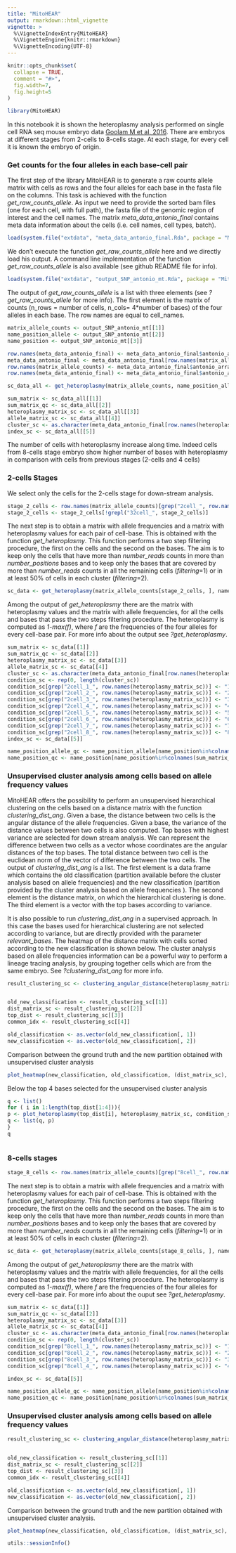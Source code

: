 ```yaml
---
title: "MitoHEAR"
output: rmarkdown::html_vignette
vignette: >
  %\VignetteIndexEntry{MitoHEAR}
  %\VignetteEngine{knitr::rmarkdown}
  %\VignetteEncoding{UTF-8}
---
```


```r
knitr::opts_chunk$set(
  collapse = TRUE,
  comment = "#>",
  fig.width=7, 
  fig.height=5
)


```

```r
library(MitoHEAR)
```

In this notebook it is shown the heteroplasmy analysis performed on single cell RNA seq mouse embryo data [Goolam M et al, 2016](https://pubmed.ncbi.nlm.nih.gov/27015307/).
There are embryos at different stages from 2-cells to 8-cells stage. At each stage, for every cell it is known the embryo of origin.

### Get counts for the four alleles in each base-cell pair



The first step of the library MitoHEAR is to generate a raw counts allele matrix with cells as rows and the four alleles for each base in the fasta file on the columns.
This task is achieved with the function *get_raw_counts_allele*. As input we need to provide the sorted bam files (one for each cell, with full path), the fasta file of the genomic region of interest and the cell names.
The matrix *meta_data_antonio_final* contains meta data information about the cells (i.e. cell names, cell types, batch).




```r

load(system.file("extdata", "meta_data_antonio_final.Rda", package = "MitoHEAR"))
```

We don't execute the function *get_raw_counts_allele* here and  we directly load his output. 
A command line implementation of the function *get_raw_counts_allele* is also available (see github README file for info).

```r
load(system.file("extdata", "output_SNP_antonio_mt.Rda", package = "MitoHEAR"))

```

The output of *get_raw_counts_allele* is a list with three elements (see *?get_raw_counts_allele* for more info). The first element is the matrix of counts (n_rows = number of cells, n_cols= 4*number of bases) of the four alleles in each base. The row names are equal to cell_names.


```r
matrix_allele_counts <- output_SNP_antonio_mt[[1]]
name_position_allele <- output_SNP_antonio_mt[[2]]
name_position <- output_SNP_antonio_mt[[3]]

```

```r
row.names(meta_data_antonio_final) <- meta_data_antonio_final$antonio_array.Comment.ENA_RUN.
meta_data_antonio_final <- meta_data_antonio_final[row.names(matrix_allele_counts), ]
row.names(matrix_allele_counts) <- meta_data_antonio_final$antonio_array.Source.Name
row.names(meta_data_antonio_final) <- meta_data_antonio_final$antonio_array.Source.Name
```



```r
sc_data_all <- get_heteroplasmy(matrix_allele_counts, name_position_allele, name_position, 50, 2000, filtering = 1)
```

```r
sum_matrix <- sc_data_all[[1]]
sum_matrix_qc <- sc_data_all[[2]]
heteroplasmy_matrix_sc <- sc_data_all[[3]]
allele_matrix_sc <- sc_data_all[[4]]
cluster_sc <- as.character(meta_data_antonio_final[row.names(heteroplasmy_matrix_sc), ]$antonio_array.Characteristics.developmental.stage.)
index_sc <- sc_data_all[[5]]
```

The number of cells with heteroplasmy increase along time. Indeed cells from 8-cells stage embryo show higher number of bases with heteroplasmy in comparison with cells from previous stages (2-cells and 4 cells)






###  2-cells Stages

We select only the cells for the 2-cells stage for  down-stream analysis.

```r
stage_2_cells <- row.names(matrix_allele_counts)[grep("2cell_", row.names(matrix_allele_counts))]
stage_2_cells <- stage_2_cells[!grepl("32cell_", stage_2_cells)]
```

The next step is to obtain a matrix with allele frequencies and a matrix with heteroplasmy values for each pair of cell-base. This is obtained with the function *get_heteroplasmy*. 
This function performs a two step filtering procedure, the first on the cells and the second on the bases. The aim is to keep only the cells that have more than *number_reads* counts in more than *number_positions* bases and to keep only the bases that are covered by more than *number_reads* counts in all the remaining cells (*filtering*=1)  or in at least 50% of cells in each cluster (*filtering*=2).


```r

sc_data <- get_heteroplasmy(matrix_allele_counts[stage_2_cells, ], name_position_allele, name_position, 50, 2000, filtering = 1)

```

Among the output of *get_heteroplasmy* there are the matrix with heteroplasmy values and the matrix with allele frequencies, for all the cells and bases that pass the two steps filtering procedure. 
The heteroplasmy is computed as *1-max(f)*, where *f* are the frequencies of the four alleles for every cell-base pair.
For more info about the output see *?get_heteroplasmy*.


```r
sum_matrix <- sc_data[[1]]
sum_matrix_qc <- sc_data[[2]]
heteroplasmy_matrix_sc <- sc_data[[3]]
allele_matrix_sc <- sc_data[[4]]
cluster_sc <- as.character(meta_data_antonio_final[row.names(heteroplasmy_matrix_sc), ]$antonio_array.Characteristics.developmental.stage.)
condition_sc <- rep(0, length(cluster_sc))
condition_sc[grep("2cell_1_", row.names(heteroplasmy_matrix_sc))] <- "1"
condition_sc[grep("2cell_2_", row.names(heteroplasmy_matrix_sc))] <- "2"
condition_sc[grep("2cell_3_", row.names(heteroplasmy_matrix_sc))] <- "3"
condition_sc[grep("2cell_4_", row.names(heteroplasmy_matrix_sc))] <- "4"
condition_sc[grep("2cell_5_", row.names(heteroplasmy_matrix_sc))] <- "5"
condition_sc[grep("2cell_6_", row.names(heteroplasmy_matrix_sc))] <- "6"
condition_sc[grep("2cell_7_", row.names(heteroplasmy_matrix_sc))] <- "7"
condition_sc[grep("2cell_8_", row.names(heteroplasmy_matrix_sc))] <- "8"
index_sc <- sc_data[[5]]
```




```r

name_position_allele_qc <- name_position_allele[name_position%in%colnames(sum_matrix_qc)]
name_position_qc <- name_position[name_position%in%colnames(sum_matrix_qc)]

```



### Unsupervised cluster analysis among cells based on allele frequency values
MitoHEAR offers the possibility to perform an unsupervised hierarchical clustering on the cells based on a distance matrix with the function *clustering_dist_ang*. Given a base, the distance between two cells is the angular distance of the allele frequencies.
Given a base, the variance of the distance values between two cells is also computed.
Top bases with highest variance are selected for down stream analysis.
We can represent the difference between two cells as a vector whose coordinates are the angular distances of the top bases.
The total distance between two cell is the euclidean norm of the vector of difference between the two cells.
The output of *clustering_dist_ang* is a list. The first element is a data frame which contains the old classification (partition available before the cluster analysis based on allele frequencies) and the new classification (partition provided by the cluster analysis based on allele frequencies ). The second element is the distance matrix, on which the hierarchical clustering is done.
The third element is a vector with the top bases according to variance.

It is also possible to run *clustering_dist_ang* in a supervised approach. In this case the bases used for hierarchical clustering are not selected according to variance, but are directly provided with the parameter *relevant_bases*.
The heatmap of the distance matrix with cells sorted according to the new classification is shown below.
The cluster analysis based on allele frequencies information can be a powerful way to perform a lineage tracing analysis, by grouping together cells which are from the same embryo.
See *?clustering_dist_ang* for more info.




```r

result_clustering_sc <- clustering_angular_distance(heteroplasmy_matrix_sc, allele_matrix_sc, condition_sc, length(colnames(heteroplasmy_matrix_sc)), deepSplit_param = 0, minClusterSize_param = 2, 0.2, min_value = 0.001, index = index_sc, relevant_bases = NULL)


old_new_classification <- result_clustering_sc[[1]]
dist_matrix_sc <- result_clustering_sc[[2]]
top_dist <- result_clustering_sc[[3]]
common_idx <- result_clustering_sc[[4]]

old_classification <- as.vector(old_new_classification[, 1])
new_classification <- as.vector(old_new_classification[, 2])


```

Comparison between the ground truth and the new partition obtained with unsupervised cluster analysis
```r
plot_heatmap(new_classification, old_classification, (dist_matrix_sc), cluster_columns = F, cluster_rows = F, "Euclidean distance")

```


Below the top 4 bases selected for the unsupervised cluster analysis

```r
q <- list()
for ( i in 1:length(top_dist[1:4])){
p <- plot_heteroplasmy(top_dist[i], heteroplasmy_matrix_sc, condition_sc, index_sc)
q <- list(q, p)
}
q



```

### 8-cells stages

```r
stage_8_cells <- row.names(matrix_allele_counts)[grep("8cell_", row.names(matrix_allele_counts))]

```

The next step is to obtain a matrix with allele frequencies and a matrix with heteroplasmy values for each pair of cell-base. This is obtained with the function *get_heteroplasmy*. 
This function performs a two steps filtering procedure, the first on the cells and the second on the bases. The aim is to keep only the cells that have more than *number_reads* counts in more than *number_positions* bases and to keep only the bases that are covered by more than *number_reads* counts in all the remaining cells (*filtering*=1)  or in at least 50% of cells in each cluster (*filtering*=2).

```r

sc_data <- get_heteroplasmy(matrix_allele_counts[stage_8_cells, ], name_position_allele, name_position, 50, 2000, filtering = 1)


```


Among the output of *get_heteroplasmy* there are the matrix with heteroplasmy values and the matrix with allele frequencies, for all the cells and bases that pass the two steps filtering procedure. 
The heteroplasmy is computed as *1-max(f)*, where *f* are the frequencies of the four alleles for every cell-base pair.
For more info about the ouput see *?get_heteroplasmy*.


```r
sum_matrix <- sc_data[[1]]
sum_matrix_qc <- sc_data[[2]]
heteroplasmy_matrix_sc <- sc_data[[3]]
allele_matrix_sc <- sc_data[[4]]
cluster_sc <- as.character(meta_data_antonio_final[row.names(heteroplasmy_matrix_sc), ]$antonio_array.Characteristics.developmental.stage.)
condition_sc <- rep(0, length(cluster_sc))
condition_sc[grep("8cell_1_", row.names(heteroplasmy_matrix_sc))] <- "1"
condition_sc[grep("8cell_2_", row.names(heteroplasmy_matrix_sc))] <- "2"
condition_sc[grep("8cell_3_", row.names(heteroplasmy_matrix_sc))] <- "3"
condition_sc[grep("8cell_4_", row.names(heteroplasmy_matrix_sc))] <- "4"

index_sc <- sc_data[[5]]
```




```r

name_position_allele_qc <- name_position_allele[name_position%in%colnames(sum_matrix_qc)]
name_position_qc <- name_position[name_position%in%colnames(sum_matrix_qc)]

```



### Unsupervised cluster analysis among cells based on allele frequency values

```r

result_clustering_sc <- clustering_angular_distance(heteroplasmy_matrix_sc, allele_matrix_sc, condition_sc, length(colnames(heteroplasmy_matrix_sc)), deepSplit_param = 0, minClusterSize_param = 8, 0.2, min_value = 0.001, index = index_sc, relevant_bases = NULL)


old_new_classification <- result_clustering_sc[[1]]
dist_matrix_sc <- result_clustering_sc[[2]]
top_dist <- result_clustering_sc[[3]]
common_idx <- result_clustering_sc[[4]]

old_classification <- as.vector(old_new_classification[, 1])
new_classification <- as.vector(old_new_classification[, 2])

```

Comparison between the ground truth and the new partition obtained with unsupervised cluster analysis.

```r
plot_heatmap(new_classification, old_classification, (dist_matrix_sc), cluster_columns = F, cluster_rows = F, "Euclidean distance")

```







```r
utils::sessionInfo()
```











